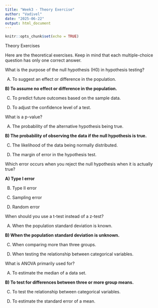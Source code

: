 ```yaml
---
title: "Week3 - Theory Exercise"
author: "Vadivel"
date: "2025-06-22"
output: html_document
---
```


```r
knitr::opts_chunk$set(echo = TRUE)
```

Theory Exercises

Here are the theoretical exercises.
Keep in mind that each multiple-choice question has only one correct answer.

What is the purpose of the null hypothesis (H0) in hypothesis testing?

A)  To suggest an effect or difference in the population.

**B) To assume no effect or difference in the population.**

C)  To predict future outcomes based on the sample data.

D)  To adjust the confidence level of a test.

What is a p-value?

A)  The probability of the alternative hypothesis being true.

**B) The probability of observing the data if the null hypothesis is true.**

C)  The likelihood of the data being normally distributed.

D)  The margin of error in the hypothesis test.

Which error occurs when you reject the null hypothesis when it is actually true?

**A) Type I error**

B)  Type II error

C)  Sampling error

D)  Random error

When should you use a t-test instead of a z-test?

A)  When the population standard deviation is known.

**B) When the population standard deviation is unknown.**

C)  When comparing more than three groups.

D)  When testing the relationship between categorical variables.

What is ANOVA primarily used for?

A)  To estimate the median of a data set.

**B) To test for differences between three or more group means.**

C)  To test the relationship between categorical variables.

D)  To estimate the standard error of a mean.
